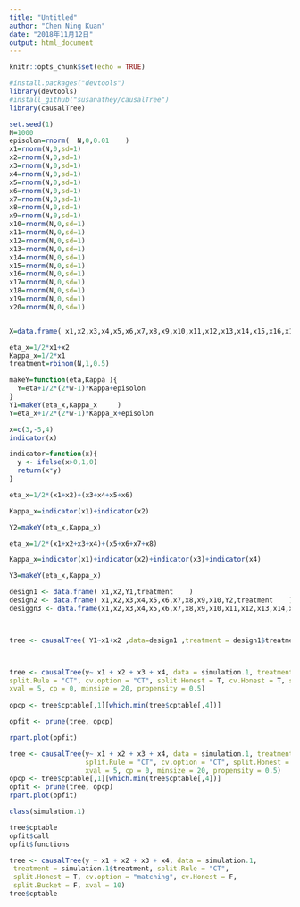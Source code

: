 ```yaml
---
title: "Untitled"
author: "Chen Ning Kuan"
date: "2018年11月12日"
output: html_document
---
```


```r
knitr::opts_chunk$set(echo = TRUE)
```

```r
#install.packages("devtools")
library(devtools) 
#install_github("susanathey/causalTree")
library(causalTree)
```

```r
set.seed(1)
N=1000
episolon=rnorm(  N,0,0.01    )
x1=rnorm(N,0,sd=1)
x2=rnorm(N,0,sd=1)
x3=rnorm(N,0,sd=1)
x4=rnorm(N,0,sd=1)
x5=rnorm(N,0,sd=1)
x6=rnorm(N,0,sd=1)
x7=rnorm(N,0,sd=1)
x8=rnorm(N,0,sd=1)
x9=rnorm(N,0,sd=1)
x10=rnorm(N,0,sd=1)
x11=rnorm(N,0,sd=1)
x12=rnorm(N,0,sd=1)
x13=rnorm(N,0,sd=1)
x14=rnorm(N,0,sd=1)
x15=rnorm(N,0,sd=1)
x16=rnorm(N,0,sd=1)
x17=rnorm(N,0,sd=1)
x18=rnorm(N,0,sd=1)
x19=rnorm(N,0,sd=1)
x20=rnorm(N,0,sd=1)


X=data.frame( x1,x2,x3,x4,x5,x6,x7,x8,x9,x10,x11,x12,x13,x14,x15,x16,x17,x18,x19,x20             )

```


```r
eta_x=1/2*x1+x2
Kappa_x=1/2*x1
treatment=rbinom(N,1,0.5)

makeY=function(eta,Kappa ){
  Y=eta+1/2*(2*w-1)*Kappa+episolon
}
Y1=makeY(eta_x,Kappa_x     )
Y=eta_x+1/2*(2*w-1)*Kappa_x+episolon
```

```r

x=c(3,-5,4)
indicator(x)

indicator=function(x){
  y <- ifelse(x>0,1,0)
  return(x*y)
}

eta_x=1/2*(x1+x2)+(x3+x4+x5+x6)

Kappa_x=indicator(x1)+indicator(x2)

Y2=makeY(eta_x,Kappa_x)


```

```r

eta_x=1/2*(x1+x2+x3+x4)+(x5+x6+x7+x8)

Kappa_x=indicator(x1)+indicator(x2)+indicator(x3)+indicator(x4)

Y3=makeY(eta_x,Kappa_x)


```

```r

design1 <- data.frame( x1,x2,Y1,treatment    )
design2 <- data.frame( x1,x2,x3,x4,x5,x6,x7,x8,x9,x10,Y2,treatment    )
desiggn3 <- data.frame(x1,x2,x3,x4,x5,x6,x7,x8,x9,x10,x11,x12,x13,x14,x15,x16,x17,x18,x19,x20,Y3,treatment)




```

```r

tree <- causalTree( Y1~x1+x2 ,data=design1 ,treatment = design1$treatment   )




```

```r
tree <- causalTree(y~ x1 + x2 + x3 + x4, data = simulation.1, treatment = simulation.1$treatment,
split.Rule = "CT", cv.option = "CT", split.Honest = T, cv.Honest = T, split.Bucket = F, 
xval = 5, cp = 0, minsize = 20, propensity = 0.5)
                  
opcp <- tree$cptable[,1][which.min(tree$cptable[,4])]

opfit <- prune(tree, opcp)

rpart.plot(opfit)
```



```r
tree <- causalTree(y~ x1 + x2 + x3 + x4, data = simulation.1, treatment = simulation.1$treatment,
                   split.Rule = "CT", cv.option = "CT", split.Honest = T, cv.Honest = T, split.Bucket = F, 
                   xval = 5, cp = 0, minsize = 20, propensity = 0.5)
opcp <- tree$cptable[,1][which.min(tree$cptable[,4])]
opfit <- prune(tree, opcp)
rpart.plot(opfit)

class(simulation.1)

tree$cptable
opfit$call
opfit$functions

```

```r
tree <- causalTree(y ~ x1 + x2 + x3 + x4, data = simulation.1,
 treatment = simulation.1$treatment, split.Rule = "CT",
 split.Honest = T, cv.option = "matching", cv.Honest = F,
 split.Bucket = F, xval = 10)
tree$cptable


```

